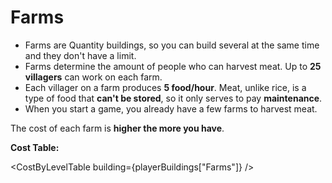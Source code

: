 
# Farms

- Farms are <Link to="/docs/game-concepts/buildings#types-of-buildings">Quantity buildings</Link>, so you can build several at the same time and they don't have a limit.
- Farms determine the amount of people who can harvest meat. Up to **25 villagers** can work on each farm.
- Each villager on a farm produces **5 food/hour**. Meat, unlike rice, is a type of food that **can't be stored**, so it only serves to pay **maintenance**.
- When you start a game, you already have a few farms to harvest meat.

The cost of each farm is **higher the more you have**.

**Cost Table:**

<CostByLevelTable building={playerBuildings["Farms"]} />
